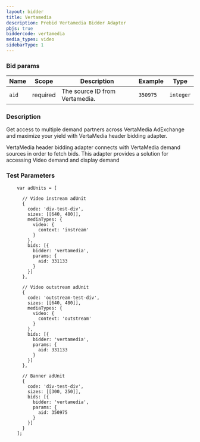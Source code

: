 ```yaml
---
layout: bidder
title: Vertamedia
description: Prebid Vertamedia Bidder Adaptor
pbjs: true
biddercode: vertamedia
media_types: video
sidebarType: 1
---
```


### Bid params


| Name  | Scope    | Description                    | Example  | Type      |
|-------|----------|--------------------------------|----------|-----------|
| `aid` | required | The source ID from Vertamedia. | `350975` | `integer` |

### Description

Get access to multiple demand partners across VertaMedia AdExchange and maximize your yield with VertaMedia header bidding adapter.

VertaMedia header bidding adapter connects with VertaMedia demand sources in order to fetch bids.
This adapter provides a solution for accessing Video demand and display demand

### Test Parameters

```
    var adUnits = [

      // Video instream adUnit
      {
        code: 'div-test-div',
        sizes: [[640, 480]],
        mediaTypes: {
          video: {
            context: 'instream'
          }
        },
        bids: [{
          bidder: 'vertamedia',
          params: {
            aid: 331133
          }
        }]
      },

      // Video outstream adUnit
      {
        code: 'outstream-test-div',
        sizes: [[640, 480]],
        mediaTypes: {
          video: {
            context: 'outstream'
          }
        },
        bids: [{
          bidder: 'vertamedia',
          params: {
            aid: 331133
          }
        }]
      },

      // Banner adUnit
      {
        code: 'div-test-div',
        sizes: [[300, 250]],
        bids: [{
          bidder: 'vertamedia',
          params: {
            aid: 350975
          }
        }]
      }
    ];
```
